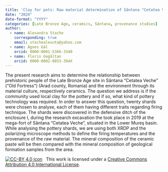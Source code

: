 ```yaml
---
title: 'Clay for pots: Raw material determination of Sântana "Cetatea Veche" ceramics and determination of firing methods in Late Bronze Age'
date: "2024"
date-format: "YYYY"
categories: [Late Bronze Age, ceramics, Sântana, provenance studies]
author: 
  - name: Alexandra Stache
    corresponding: true
    email: stachealexuta@yahoo.com
  - name: Ágnes Gál
    orcid: 0000-0001-5366-3340
  - name: Florin Gogâltan
    orcid: 0000-0002-0853-394X
---
```


The present research aims to determine the relationship between prehistoric people of the Late Bronze Age site in Sântana "Cetatea Veche" ("Old Fortress") (Arad county, Romania) and the environment through its material culture, respectively ceramics. The question we address is if the community used local clay for the pottery and if so, what kind of pottery technology was required. In order to answer this question, twenty shards were chosen to analyse, each of them having different traits regarding firing technique. The shards were discovered in the defensive ditch of the enclosure I, during the research excavation the took place in 2019 at the mega-fort of Sântana "Cetatea Veche", situated in the Lower Mureş basin. While analysing the pottery shards, we are using both XRDP and the polarizing microscope methods to define the firing temperatures and the provenance of the raw material. The mineral composition of the ceramic paste will be then compared with the mineral composition of geological formation samples from the area.

[![CC-BY 4.0 icon](https://i.creativecommons.org/l/by/4.0/88x31.png)](http://creativecommons.org/licenses/by/4.0/)&nbsp;&nbsp; This work is licensed under a [Creative Commons Attribution 4.0 International License](https://creativecommons.org/licenses/by/4.0/). 
